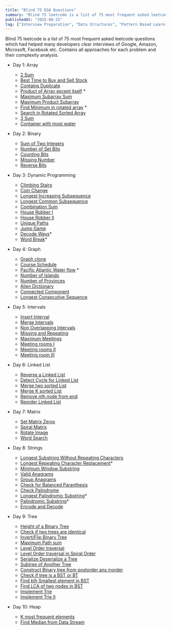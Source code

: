 ```yaml
---
title: "Blind 75 DSA Questions"
summary: "Blind 75 leetcode is a list of 75 most frequent asked leetcode questions which had helped many developers clear interviews of Google, Amazon, Microsoft, Facebook etc. Contains all approaches for each problem and their complexity analysis."
publishedAt: "2025-08-25"
tag: ["Interview Preparation", "Data Structures", "Pattern Based Learning"]
---
```

Blind 75 leetcode is a list of 75 most frequent asked leetcode questions which had helped many developers clear interviews of Google, Amazon, Microsoft, Facebook etc. Contains all approaches for each problem and their complexity analysis.

- Day 1: Array
  - [2 Sum](https://github.com/divyadhimaan/algo-vault/blob/main/SDE-200/Arrays/19-2-sum.md)
  - [Best Time to Buy and Sell Stock](https://github.com/divyadhimaan/algo-vault/blob/main/DSA-playgroud/dynamic-programming/buy-sell-stocks-i.md)
  - [Contains Duplicate](https://github.com/divyadhimaan/algo-vault/blob/main/DSA-playgroud/arrays/contains-duplicate.md)
  - [Product of Array except itself](https://github.com/divyadhimaan/algo-vault/blob/main/DSA-playgroud/arrays/product-of-array-except-itself.md) *
  - [Maximum Subarray Sum](https://github.com/divyadhimaan/algo-vault/blob/main/DSA-playgroud/arrays/maximum-sum-subarray.md)
  - [Maximum Product Subarray](https://github.com/divyadhimaan/algo-vault/blob/main/SDE-200/dynamic-programming/01-maximum-product-subarray.md)
  - [Find Minimum in rotated array](https://github.com/divyadhimaan/algo-vault/blob/main/DSA-playgroud/arrays/find-minimum-in-rotated-array.md) *
  - [Search in Rotated Sorted Array](https://github.com/divyadhimaan/algo-vault/blob/main/DSA-playgroud/arrays/search-in-rotated-sorted-array.md)
  - [3 Sum](https://github.com/divyadhimaan/algo-vault/blob/main/SDE-200/LinkedListAndArrays/03-3-sum.md)
  - [Container with most water](https://github.com/divyadhimaan/algo-vault/blob/main/DSA-playgroud/arrays/container-with-most-water.md)

- Day 2: Binary
  - [Sum of Two Integers](https://github.com/divyadhimaan/algo-vault/blob/main/DSA-playgroud/binary/sum-of-two-integers.md)
  - [Number of Set Bits](https://github.com/divyadhimaan/algo-vault/blob/main/DSA-playgroud/binary/count-set-bits.md)
  - [Counting Bits](https://github.com/divyadhimaan/algo-vault/blob/main/DSA-playgroud/binary/count-set-bits.md)
  - [Missing Number](https://github.com/divyadhimaan/algo-vault/blob/main/DSA-playgroud/binary/missing-number.md)
  - [Reverse Bits](https://github.com/divyadhimaan/algo-vault/blob/main/DSA-playgroud/binary/reverse-bits.md)

- Day 3: Dynamic Programming
  - [Climbing Stairs](https://github.com/divyadhimaan/algo-vault/blob/main/DSA-playgroud/dynamic-programming/climbing-stairs.md)
  - [Coin Change](https://github.com/divyadhimaan/algo-vault/blob/main/DSA-playgroud/dynamic-programming/coin-change.md)
  - [Longest Increasing Subsequence](https://github.com/divyadhimaan/algo-vault/blob/main/DSA-playgroud/dynamic-programming/longest-increasing-subsequence.md)
  - [Longest Common Subsequence](https://github.com/divyadhimaan/algo-vault/blob/main/DSA-playgroud/dynamic-programming/longest-common-subsequence.md)
  - [Combination Sum](https://github.com/divyadhimaan/algo-vault/blob/main/SDE-200/recursion-backtracking/03-combination-sum-I.md)
  - [House Robber I](https://github.com/divyadhimaan/algo-vault/blob/main/DSA-playgroud/dynamic-programming/house-robber-i.md)
  - [House Robber II](https://github.com/divyadhimaan/algo-vault/blob/main/DSA-playgroud/dynamic-programming/house-robber-ii.md)
  - [Unique Paths](https://github.com/divyadhimaan/algo-vault/blob/main/DSA-playgroud/dynamic-programming/unique-paths.md)
  - [Jump Game](https://github.com/divyadhimaan/algo-vault/blob/main/DSA-playgroud/greedy/jump-game.md)
  - [Decode Ways](https://github.com/divyadhimaan/algo-vault/blob/main/DSA-playgroud/dynamic-programming/decode-ways.md)*
  - [Word Break](https://github.com/divyadhimaan/algo-vault/blob/main/DSA-playgroud/dynamic-programming/word-break.md)*

- Day 4: Graph
  - [Graph clone](https://github.com/divyadhimaan/algo-vault/blob/main/DSA-playgroud/graphs/clone-graph.md)
  - [Course Schedule](https://github.com/divyadhimaan/algo-vault/blob/main/DSA-playgroud/graphs/course_schedule-1.md)
  - [Pacific Atlantic Water flow](https://github.com/divyadhimaan/algo-vault/blob/main/DSA-playgroud/graphs/pacific-atlantic-water-flow.md) *
  - [Number of Islands](https://github.com/divyadhimaan/algo-vault/blob/main/DSA-playgroud/graphs/number-of-islands.md)
  - [Number of Provinces](https://github.com/divyadhimaan/algo-vault/blob/main/DSA-playgroud/graphs/number-of-provinces.md)
  - [Alien Dictionary](https://github.com/divyadhimaan/algo-vault/blob/main/DSA-playgroud/graphs/alien-dictionary.md)
  - [Connected Component](https://github.com/divyadhimaan/algo-vault/blob/main/DSA-playgroud/graphs/number-of-connected-components.md)
  - [Longest Consecutive Sequence](https://github.com/divyadhimaan/algo-vault/blob/main/SDE-200/Arrays/21-longest-consecutive-sequence.md)

- Day 5: Intervals
  - [Insert Interval](https://github.com/divyadhimaan/algo-vault/blob/main/DSA-playgroud/intervals/insert-intervals.md)
  - [Merge Intervals](https://github.com/divyadhimaan/algo-vault/blob/main/DSA-playgroud/intervals/merge-intervals.md)
  - [Non Overlapping Intervals](https://github.com/divyadhimaan/algo-vault/blob/main/DSA-playgroud/intervals/non-overlapping-intervals.md)
  - [Missing and Repeating](https://github.com/divyadhimaan/algo-vault/blob/main/DSA-playgroud/intervals/missing-and-repeating.md)
  - [Maximum Meetings](https://github.com/divyadhimaan/algo-vault/blob/main/DSA-playgroud/intervals/maximum-meetings.md)
  - [Meeting rooms I](https://github.com/divyadhimaan/algo-vault/blob/main/DSA-playgroud/intervals/meeting-rooms-i.md)
  - [Meeting rooms II](https://github.com/divyadhimaan/algo-vault/blob/main/DSA-playgroud/intervals/meeting-rooms-ii.md)
  - [Meeting room III](https://github.com/divyadhimaan/algo-vault/blob/main/DSA-playgroud/intervals/meeting-rooms-iii.md)
  
- Day 6: Linked List
  - [Reverse a Linked List](https://github.com/divyadhimaan/algo-vault/blob/main/SDE-200/linkedList/01-reverse-linkedList.md)
  - [Detect Cycle for Linked List](https://github.com/divyadhimaan/algo-vault/blob/main/SDE-200/linkedList/08-detect-cycle-in-linked-list.md)
  - [Merge two sorted List](https://github.com/divyadhimaan/algo-vault/blob/main/SDE-200/linkedList/03-merge-two-sorted-lists.md)
  - [Merge K sorted List](https://github.com/divyadhimaan/algo-vault/blob/main/DSA-playgroud/linkedList/merge-k-sorted-lists.md)
  - [Remove nth node from end](https://github.com/divyadhimaan/algo-vault/blob/main/SDE-200/linkedList/04-remove-nth-node-from-end.md)
  - [Reorder Linked List](https://github.com/divyadhimaan/algo-vault/blob/main/DSA-playgroud/linkedList/reorder-list.md)

- Day 7: Matrix
  - [Set Matrix Zeros](https://github.com/divyadhimaan/algo-vault/blob/main/DSA-playgroud/misc/set-matrix-zeros.md)
  - [Spiral Matrix](https://github.com/divyadhimaan/algo-vault/blob/main/DSA-playgroud/misc/spiral-matrix.md)
  - [Rotate Image](https://github.com/divyadhimaan/algo-vault/blob/main/DSA-playgroud/misc/rotate-matrix.md)
  - [Word Search](https://github.com/divyadhimaan/algo-vault/blob/main/DSA-playgroud/graphs/word-search.md)

- Day 8: Strings
  - [Longest Substring Without Repeating Characters](https://github.com/divyadhimaan/algo-vault/blob/main/DSA-playgroud/sliding-window-two-pointer/longest-substr-without-repeat.md)
  - [Longest Repeating Character Replacement](https://github.com/divyadhimaan/algo-vault/blob/main/DSA-playgroud/sliding-window-two-pointer/longest-repeating-character-replacement.md)*
  - [Minimum Window Substring](https://github.com/divyadhimaan/algo-vault/blob/main/DSA-playgroud/strings/minimum-window-substrings.md)
  - [Valid Anagrams](https://github.com/divyadhimaan/algo-vault/blob/main/DSA-playgroud/strings/valid-anagrams.md)
  - [Group Anagrams](https://github.com/divyadhimaan/algo-vault/blob/main/DSA-playgroud/hashing-sorting/group-anagram.md)
  - [Check for Balanced Paranthesis](https://github.com/divyadhimaan/algo-vault/blob/main/SDE-200/stacksAndQueues/05-balanced-parenthesis.md)
  - [Check Palindrome](https://github.com/divyadhimaan/algo-vault/blob/main/DSA-playgroud/strings/check-palindrome.md)
  - [Longest Palindromic Substring](https://github.com/divyadhimaan/algo-vault/blob/main/DSA-playgroud/sliding-window-two-pointer/longest-palindromic-substring.md)*
  - [Palindromic Substring](https://github.com/divyadhimaan/algo-vault/blob/main/DSA-playgroud/strings/palindromic-substrings.md)*
  - [Encode and Decode](https://github.com/divyadhimaan/algo-vault/blob/main/DSA-playgroud/strings/encode-and-decode-string.md)

- Day 9: Tree
  - [Height of a Binary Tree](https://github.com/divyadhimaan/algo-vault/blob/main/DSA-playgroud/binary-trees/height-of-bt.md)
  - [Check if two trees are identical](https://github.com/divyadhimaan/algo-vault/blob/main/DSA-playgroud/binary-trees/same-tree.md)
  - [Invert/Flip Binary Tree](https://github.com/divyadhimaan/algo-vault/blob/main/DSA-playgroud/binary-trees/invert-tree.md)
  - [Maximum Path sum](https://github.com/divyadhimaan/algo-vault/blob/main/DSA-playgroud/binary-trees/maximum-path-sum.md)
  - [Level Order traversal](https://github.com/divyadhimaan/algo-vault/blob/main/DSA-playgroud/binary-trees/level-order-tranversal.md)
  - [Level Order traversal in Spiral Order](https://github.com/divyadhimaan/algo-vault/blob/main/DSA-playgroud/binary-trees/level-order-in-spiral.md)
  - [Serialize Deserialize a Tree](https://github.com/divyadhimaan/algo-vault/blob/main/DSA-playgroud/binary-trees/serialize-deserialize.md)
  - [Subtree of Another Tree](https://github.com/divyadhimaan/algo-vault/blob/main/DSA-playgroud/binary-trees/check-subtree.md)
  - [Construct Binary tree from postorder ans inorder](https://github.com/divyadhimaan/algo-vault/blob/main/DSA-playgroud/binary-trees/construct-from-inorder-postorder.md)
  - [Check if tree is a BST or BT](https://github.com/divyadhimaan/algo-vault/blob/main/DSA-playgroud/binary-search-tree/validate-bst.md)
  - [Find kth Smallest element in BST](https://github.com/divyadhimaan/algo-vault/blob/main/DSA-playgroud/binary-search-tree/kth-smallest-in-bst.md)
  - [Find LCA of two nodes in BST](https://github.com/divyadhimaan/algo-vault/blob/main/DSA-playgroud/binary-search-tree/lowest-common-ansector-in-bst.md)
  - [Implement Trie](https://github.com/divyadhimaan/algo-vault/blob/main/SDE-200/trie/01-implement-trie.md)
  - [Implement Trie II](https://github.com/divyadhimaan/algo-vault/blob/main/SDE-200/trie/02-implement-trie-ii.md)
- Day 10: Heap
  - [K most frequent elements](https://github.com/divyadhimaan/algo-vault/blob/main/SDE-200/heaps/06-top-k-frequent.md)
  - [Find Median from Data Stream](https://github.com/divyadhimaan/algo-vault/blob/main/SDE-200/heaps/04-median-from-stream.md)
  